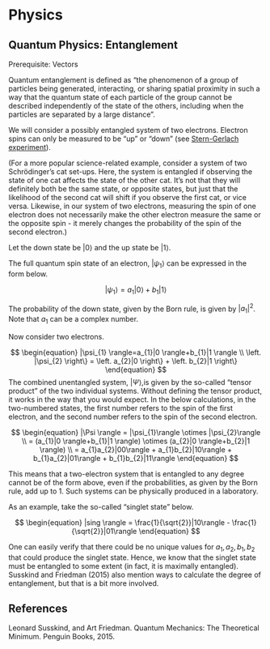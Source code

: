 # Physics

## Quantum Physics: Entanglement

Prerequisite: Vectors

Quantum entanglement is defined as "the phenomenon of a group of particles being generated, interacting, or sharing spatial proximity in such a way that the quantum state of each particle of the group cannot be described independently of the state of the others, including when the particles are separated by a large distance".

We will consider a possibly entangled system of two electrons. Electron spins can only be measured to be "up" or "down" (see [Stern-Gerlach experiment](https://en.wikipedia.org/wiki/Stern%E2%80%93Gerlach_experiment)).

(For a more popular science-related example, consider a system of two Schrödinger's cat set-ups. Here, the system is entangled if observing the state of one cat affects the state of the other cat. It's not that they will definitely both be the same state, or opposite states, but just that the likelihood of the second cat will shift if you observe the first cat, or vice versa. Likewise, in our system of two electrons, measuring the spin of one electron does not necessarily make the other electron measure the same or the opposite spin - it merely changes the probability of the spin of the second electron.)

Let the down state be $|0 \rangle$ and the up state be $|1 \rangle$.

The full quantum spin state of an electron, $|\psi_{1} \rangle$ can be expressed in the form below.

$$
\begin{equation}
|\psi_{1} \rangle=a_{1}|0 \rangle+b_{1}|1 \rangle
\end{equation}
$$

The probability of the down state, given by the Born rule, is given by $|a_{1}|^2$. Note that $a_{1}$ can be a complex number.

Now consider two electrons.

$$
\begin{equation}
|\psi_{1} \rangle=a_{1}|0 \rangle+b_{1}|1 \rangle \\
\left. |\psi_{2} \right\} = \left. a_{2}|0 \right\} + \left. b_{2}|1 \right\}
\end{equation}
$$
The combined unentangled system, $|\Psi \rangle$,is given by the so-called "tensor product" of the two individual systems. Without defining the tensor product, it works in the way that you would expect. In the below calculations, in the two-numbered states, the first number refers to the spin of the first electron, and the second number refers to the spin of the second electron.

$$
\begin{equation}
|\Psi \rangle = |\psi_{1}\rangle \otimes |\psi_{2}\rangle \\
= (a_{1}|0 \rangle+b_{1}|1 \rangle) \otimes (a_{2}|0 \rangle+b_{2}|1 \rangle) \\
= a_{1}a_{2}|00\rangle + a_{1}b_{2}|10\rangle + b_{1}a_{2}|01\rangle + b_{1}b_{2}|11\rangle
\end{equation}
$$

This means that a two-electron system that is entangled to any degree cannot be of the form above, even if the probabilities, as given by the Born rule, add up to 1. Such systems can be physically produced in a laboratory.

As an example, take the so-called "singlet state" below.

$$
\begin{equation}
|sing \rangle = \frac{1}{\sqrt{2}}|10\rangle - \frac{1}{\sqrt{2}}|01\rangle
\end{equation}
$$


One can easily verify that there could be no unique values for $a_{1}, a_{2}, b_{1}, b_{2}$ that could produce the singlet state. Hence, we know that the singlet state must be entangled to some extent (in fact, it is maximally entangled). Susskind and Friedman (2015) also mention ways to calculate the degree of entanglement, but that is a bit more involved.

## References

Leonard Susskind, and Art Friedman. Quantum Mechanics: The Theoretical Minimum. Penguin Books, 2015. 